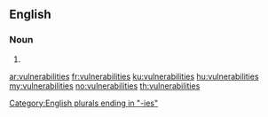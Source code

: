 ==English==

===Noun===
{{head|en|noun plural form}}

# {{plural of|vulnerability|lang=en}}

[[Category:English plurals ending in "-ies"]]

[[ar:vulnerabilities]]
[[fr:vulnerabilities]]
[[ku:vulnerabilities]]
[[hu:vulnerabilities]]
[[my:vulnerabilities]]
[[no:vulnerabilities]]
[[th:vulnerabilities]]